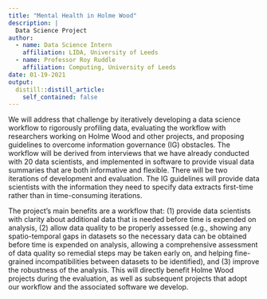 ```yaml
---
title: "Mental Health in Holme Wood"
description: |
  Data Science Project
author:
  - name: Data Science Intern
    affiliation: LIDA, University of Leeds
  - name: Professor Roy Ruddle
    affiliation: Computing, University of Leeds
date: 01-19-2021
output:
  distill::distill_article:
    self_contained: false
---
```


We will address that challenge by iteratively developing a data science workflow to rigorously profiling data, evaluating the workflow with researchers working on Holme Wood and other projects, and proposing guidelines to overcome information governance (IG) obstacles. The workflow will be derived from interviews that we have already conducted with 20 data scientists, and implemented in software to provide visual data summaries that are both informative and flexible. There will be two iterations of development and evaluation. The IG guidelines will provide data scientists with the information they need to specify data extracts first-time rather than in time-consuming iterations.

The project’s main benefits are a workflow that: (1) provide data scientists with clarity about additional data that is needed before time is expended on analysis, (2) allow data quality to be properly assessed (e.g., showing any spatio-temporal gaps in datasets so the necessary data can be obtained before time is expended on analysis, allowing a comprehensive assessment of data quality so remedial steps may be taken early on, and helping fine-grained incompatibilities between datasets to be identified), and (3) improve the robustness of the analysis. This will directly benefit Holme Wood projects during the evaluation, as well as subsequent projects that adopt our workflow and the associated software we develop.